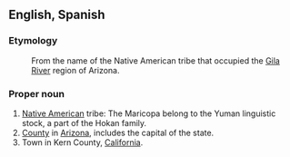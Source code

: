 == English, Spanish ==

=== Etymology ===
:From the name of the Native American tribe that occupied the [[Gila River]] region of Arizona. 

=== Proper noun ===

#[[Native American]] tribe: The Maricopa belong to the Yuman linguistic stock, a part of the Hokan family.
#[[County]] in [[Arizona]], includes the capital of the state.
#Town in Kern County, [[California]].